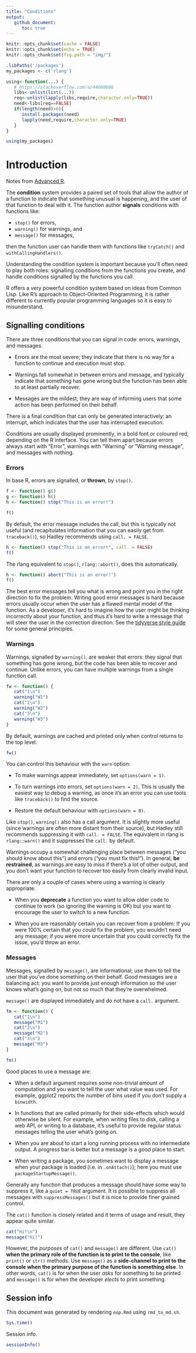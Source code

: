 ```yaml
---
title: "Conditions"
output:
   github_document:
      toc: true
---
```


```r
knitr::opts_chunk$set(cache = FALSE)
knitr::opts_chunk$set(echo = TRUE)
knitr::opts_chunk$set(fig.path = "img/")

.libPaths('/packages')
my_packages <- c('rlang')

using<-function(...) {
   # https://stackoverflow.com/a/44660688
   libs<-unlist(list(...))
   req<-unlist(lapply(libs,require,character.only=TRUE))
   need<-libs[req==FALSE]
   if(length(need)>0){
      install.packages(need)
      lapply(need,require,character.only=TRUE)
   }
}

using(my_packages)
```

# Introduction

Notes from [Advanced R](https://adv-r.hadley.nz/conditions.html).

The **condition** system provides a paired set of tools that allow the author
of a function to indicate that something unusual is happening, and the user of
that function to deal with it. The function author **signals** conditions with
functions like:

* `stop()` for errors,
* `warning()` for warnings, and
* `message()` for messages,

then the function user can handle them with functions like `tryCatch()` and
`withCallingHandlers()`.

Understanding the condition system is important because you'll often need to
play both roles: signalling conditions from the functions you create, and
handle conditions signalled by the functions you call.

R offers a very powerful condition system based on ideas from Common Lisp. Like
R's approach to Object-Oriented Programming, it is rather different to
currently popular programming languages so it is easy to misunderstand.

## Signalling conditions

There are three conditions that you can signal in code: errors, warnings, and
messages.

* Errors are the most severe; they indicate that there is no way for a function
  to continue and execution must stop.

* Warnings fall somewhat in between errors and message, and typically indicate
  that something has gone wrong but the function has been able to at least
  partially recover.

* Messages are the mildest; they are way of informing users that some action
  has been performed on their behalf.

There is a final condition that can only be generated interactively: an
interrupt, which indicates that the user has interrupted execution.

Conditions are usually displayed prominently, in a bold font or coloured red,
depending on the R interface. You can tell them apart because errors always
start with "Error", warnings with "Warning" or "Warning message", and messages
with nothing.

### Errors

In base R, errors are signalled, or **thrown**, by `stop()`.

```r
f <- function() g()
g <- function() h()
h <- function() stop("This is an error!")

f()
```

By default, the error message includes the call, but this is typically not
useful (and recapitulates information that you can easily get from
`traceback()`), so Hadley recommends using `call. = FALSE`.

```r
h <- function() stop("This is an error!", call. = FALSE)
f()
```

The rlang equivalent to `stop()`, `rlang::abort()`, does this automatically.

```r
h <- function() abort("This is an error!")
f()
```

The best error messages tell you what is wrong and point you in the right
direction to fix the problem. Writing good error messages is hard because
errors usually occur when the user has a flawed mental model of the function.
As a developer, it's hard to imagine how the user might be thinking incorrectly
about your function, and thus it's hard to write a message that will steer the
user in the correction direction. See the [tidyverse style
guide](https://style.tidyverse.org/error-messages.html) for some general
principles.

### Warnings

Warnings, signalled by `warning()`, are weaker that errors: they signal that
something has gone wrong, but the code has been able to recover and continue.
Unlike errors, you can have multiple warnings from a single function call.

```r
fw <- function() {
   cat("1\n")
   warning("W1")
   cat("2\n")
   warning("W2")
   cat("3\n")
   warning("W3")
}
```

By default, warnings are cached and printed only when control returns to the
top level.

```r
fw()
```

You can control this behaviour with the `warn` option:

* To make warnings appear immediately, set `options(warn = 1)`.

* To turn warnings into errors, set `options(warn = 2)`. This is usually the
  easiest way to debug a warning, as once it's an error you can use tools like
  `traceback()` to find the source.

* Restore the default behaviour with `options(warn = 0)`.

Like `stop()`, `warning()` also has a call argument. It is slightly more useful
(since warnings are often more distant from their source), but Hadley still
recommends suppressing it with `call. = FALSE`. The equivalent in rlang is
`rlang::warn()` and it suppresses the `call.` by default.

Warnings occupy a somewhat challenging place between messages ("you should know
about this") and errors ("you must fix this!"). In general, **be restrained**,
as warnings are easy to miss if there's a lot of other output, and you don't
want your function to recover too easily from clearly invalid input.

There are only a couple of cases where using a warning is clearly appropriate:

* When you **deprecate** a function you want to allow older code to continue to
  work (so ignoring the warning is OK) but you want to encourage the user to
  switch to a new function.

* When you are reasonably certain you can recover from a problem: If you were
  100% certain that you could fix the problem, you wouldn't need any message;
  if you were more uncertain that you could correctly fix the issue, you'd
  throw an error.

### Messages

Messages, signalled by `message()`, are informational; use them to tell the
user that you've done something on their behalf. Good messages are a balancing
act: you want to provide just enough information so the user knows what's going
on, but not so much that they're overwhelmed.

`message()` are displayed immediately and do not have a `call.` argument.

```r
fm <- function() {
   cat("1\n")
   message("M1")
   cat("2\n")
   message("M2")
   cat("3\n")
   message("M3")
}

fm()
```

Good places to use a message are:

* When a default argument requires some non-trivial amount of computation and
  you want to tell the user what value was used. For example, ggplot2 reports
  the number of bins used if you don't supply a `binwidth`.

* In functions that are called primarily for their side-effects which would
  otherwise be silent. For example, when writing files to disk, calling a web
  API, or writing to a database, it's useful to provide regular status messages
  telling the user what's going on.

* When you are about to start a long running process with no intermediate
  output. A progress bar is better but a message is a good place to start.

* When writing a package, you sometimes want to display a message when your
  package is loaded (i.e. in `.onAttach()`); here you must use
  `packageStartupMessage()`.

Generally any function that produces a message should have some way to suppress
it, like a `quiet = TRUE` argument. It is possible to suppress all messages
with `suppressMessages()` but it is nice to provide finer grained control.

The `cat()` function is closely related and it terms of usage and result, they
appear quite similar.

```r
cat("Hi!\n")
message("Hi!")
```

However, the _purposes_ of `cat()` and `message()` are different. Use `cat()`
**when the primary role of the function is to print to the console**, like
`print()` or `str()` methods. Use `message()` as a **side-channel to print to
the console when the primary purpose of the function is something else**. In
other words, `cat()` is for when the user _asks_ for something to be printed
and `message()` is for when the developer _elects_ to print something.

## Session info

This document was generated by rendering `oop.Rmd` using `rmd_to_md.sh`.

```r
Sys.time()
```

Session info.

```r
sessionInfo()
```
